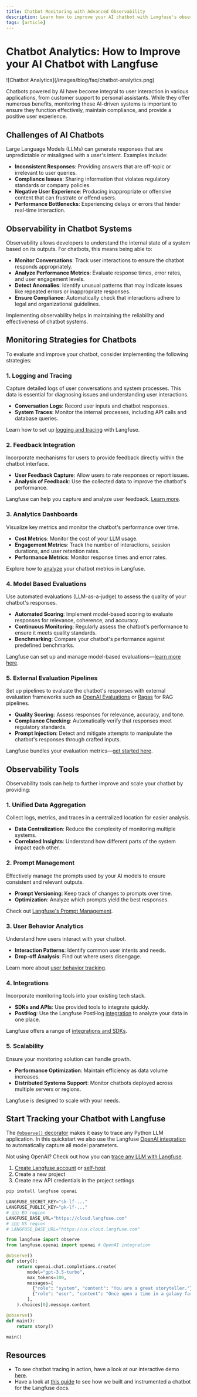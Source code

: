```yaml
---
title: Chatbot Monitoring with Advanced Observability
description: Learn how to improve your AI chatbot with Langfuse's observability tools. Monitor chatbot performance, user interactions, and system health to ensure effective, compliant, and positive user experiences.
tags: [article]
---
```


# Chatbot Analytics: How to Improve your AI Chatbot with Langfuse

<Frame fullWidth>
  ![Chatbot Analytics](/images/blog/faq/chatbot-analytics.png)
</Frame>

Chatbots powered by AI have become integral to user interaction in various applications, from customer support to personal assistants. While they offer numerous benefits, monitoring these AI-driven systems is important to ensure they function effectively, maintain compliance, and provide a positive user experience.

## Challenges of AI Chatbots

Large Language Models (LLMs) can generate responses that are unpredictable or misaligned with a user's intent. Examples include:

- **Inconsistent Responses**: Providing answers that are off-topic or irrelevant to user queries.
- **Compliance Issues**: Sharing information that violates regulatory standards or company policies.
- **Negative User Experience**: Producing inappropriate or offensive content that can frustrate or offend users.
- **Performance Bottlenecks**: Experiencing delays or errors that hinder real-time interaction.

## Observability in Chatbot Systems

Observability allows developers to understand the internal state of a system based on its outputs. For chatbots, this means being able to:

- **Monitor Conversations**: Track user interactions to ensure the chatbot responds appropriately.
- **Analyze Performance Metrics**: Evaluate response times, error rates, and user engagement levels.
- **Detect Anomalies**: Identify unusual patterns that may indicate issues like repeated errors or inappropriate responses.
- **Ensure Compliance**: Automatically check that interactions adhere to legal and organizational guidelines.

Implementing observability helps in maintaining the reliability and effectiveness of chatbot systems.

## Monitoring Strategies for Chatbots

To evaluate and improve your chatbot, consider implementing the following strategies:

### 1. Logging and Tracing

Capture detailed logs of user conversations and system processes. This data is essential for diagnosing issues and understanding user interactions.

- **Conversation Logs**: Record user inputs and chatbot responses.
- **System Traces**: Monitor the internal processes, including API calls and database queries.

Learn how to set up [logging and tracing](/docs/tracing) with Langfuse.

### 2. Feedback Integration

Incorporate mechanisms for users to provide feedback directly within the chatbot interface.

- **User Feedback Capture**: Allow users to rate responses or report issues.
- **Analysis of Feedback**: Use the collected data to improve the chatbot's performance.

Langfuse can help you capture and analyze user feedback. [Learn more](/docs/scores/user-feedback).

### 3. Analytics Dashboards

Visualize key metrics and monitor the chatbot's performance over time.

- **Cost Metrics**: Monitor the cost of your LLM usage.
- **Engagement Metrics**: Track the number of interactions, session durations, and user retention rates.
- **Performance Metrics**: Monitor response times and error rates.

Explore how to [analyze](/docs/analytics/overview) your chatbot metrics in Langfuse.

### 4. Model Based Evaluations

Use automated evaluations (LLM-as-a-judge) to assess the quality of your chatbot's responses.

- **Automated Scoring**: Implement model-based scoring to evaluate responses for relevance, coherence, and accuracy.
- **Continuous Monitoring**: Regularly assess the chatbot's performance to ensure it meets quality standards.
- **Benchmarking**: Compare your chatbot's performance against predefined benchmarks.

Langfuse can set up and manage model-based evaluations—[learn more here](/docs/scores/model-based-evals).

### 5. External Evaluation Pipelines

Set up pipelines to evaluate the chatbot's responses with external evaluation frameworks such as [OpenAI Evaluations](https://github.com/openai/evals) or [Ragas](https://docs.ragas.io/en/stable/) for RAG pipelines.

- **Quality Scoring**: Assess responses for relevance, accuracy, and tone.
- **Compliance Checking**: Automatically verify that responses meet regulatory standards.
- **Prompt Injection**: Detect and mitigate attempts to manipulate the chatbot's responses through crafted inputs.

Langfuse bundles your evaluation metrics—[get started here](/docs/scores/external-evaluation-pipelines).

## Observability Tools

Observability tools can help to further improve and scale your chatbot by providing:

### 1. Unified Data Aggregation

Collect logs, metrics, and traces in a centralized location for easier analysis.

- **Data Centralization**: Reduce the complexity of monitoring multiple systems.
- **Correlated Insights**: Understand how different parts of the system impact each other.

### 2. Prompt Management

Effectively manage the prompts used by your AI models to ensure consistent and relevant outputs.

- **Prompt Versioning**: Keep track of changes to prompts over time.
- **Optimization**: Analyze which prompts yield the best responses.

Check out [Langfuse's Prompt Management](/docs/prompts/get-started).

### 3. User Behavior Analytics

Understand how users interact with your chatbot.

- **Interaction Patterns**: Identify common user intents and needs.
- **Drop-off Analysis**: Find out where users disengage.

Learn more about [user behavior tracking](/docs/analytics/overview).

### 4. Integrations

Incorporate monitoring tools into your existing tech stack.

- **SDKs and APIs**: Use provided tools to integrate quickly.
- **PostHog**: Use the Langfuse PostHog [integration](/integrations/analytics/posthog) to analyze your data in one place.

Langfuse offers a range of [integrations and SDKs](/integrations).

### 5. Scalability

Ensure your monitoring solution can handle growth.

- **Performance Optimization**: Maintain efficiency as data volume increases.
- **Distributed Systems Support**: Monitor chatbots deployed across multiple servers or regions.

Langfuse is designed to scale with your needs.

## Start Tracking your Chatbot with Langfuse

The [`@observe()` decorator](/docs/sdk/python/decorators) makes it easy to trace any Python LLM application. In this quickstart we also use the Langfuse [OpenAI integration](/integrations/model-providers/openai-py) to automatically capture all model parameters.

Not using OpenAI? Check out how you can [trace any LLM with Langfuse](/docs/get-started).

1.  [Create Langfuse account](https://cloud.langfuse.com/auth/sign-up) or [self-host](/self-hosting)
2.  Create a new project
3.  Create new API credentials in the project settings

```bash
pip install langfuse openai
```

```python
LANGFUSE_SECRET_KEY="sk-lf-..."
LANGFUSE_PUBLIC_KEY="pk-lf-..."
# 🇪🇺 EU region
LANGFUSE_BASE_URL="https://cloud.langfuse.com"
# 🇺🇸 US region
# LANGFUSE_BASE_URL="https://us.cloud.langfuse.com"
```

```python
from langfuse import observe
from langfuse.openai import openai # OpenAI integration

@observe()
def story():
    return openai.chat.completions.create(
        model="gpt-3.5-turbo",
        max_tokens=100,
        messages=[
          {"role": "system", "content": "You are a great storyteller."},
          {"role": "user", "content": "Once upon a time in a galaxy far, far away..."}
        ],
    ).choices[0].message.content

@observe()
def main():
    return story()

main()
```

## Resources

- To see chatbot tracing in action, have a look at our interactive demo [here](/docs/demo).
- Have a look at [this guide](/blog/qa-chatbot-for-langfuse-docs) to see how we built and instrumented a chatbot for the Langfuse docs.
